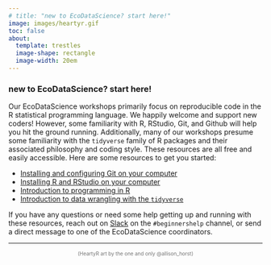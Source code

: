 ```yaml
---
# title: "new to EcoDataScience? start here!"
image: images/heartyr.gif
toc: false
about:
  template: trestles
  image-shape: rectangle
  image-width: 20em
---
```


### new to EcoDataScience? start here!

Our EcoDataScience workshops primarily focus on reproducible code in the R statistical programming language.  We happily welcome and support new coders!  However, some familiarity with R, RStudio, Git, and Github will help you hit the ground running.  Additionally, many of our workshops presume some familiarity with the `tidyverse` family of R packages and their associated philosophy and coding style.  These resources are all free and easily accessible.  Here are some resources to get you started:

* [Installing and configuring Git on your computer](https://learning.nceas.ucsb.edu/2023-10-coreR/session_02.html#set-up-global-options-in-git){target="_blank"}
* [Installing R and RStudio on your computer](https://learning.nceas.ucsb.edu/2023-10-coreR/session_01.html#rstudio-personal-setup){target="_blank"}
* [Introduction to programming in R](https://learning.nceas.ucsb.edu/2023-10-coreR/session_03.html){target="_blank"}
* [Introduction to data wrangling with the `tidyverse`](https://learning.nceas.ucsb.edu/2023-10-coreR/session_08.html){target="_blank"}

If you have any questions or need some help getting up and running with these resources, reach out on [Slack](https://join.slack.com/t/ecodatascience/shared_invite/enQtNTE1MjAxMTU2NjQwLTZmYjQ5OGIyNjM0YTM4ZDhiMTA2Njc1Mjg2YjFlYWEwZDhlNjJmMTE3MzI2ZmM4ZTJhYTczNmZhYjk3YTI5NjU){target="_blank"} on the `#beginnershelp` channel, or send a direct message to one of the EcoDataScience coordinators.

-----

<p style="font-size: 10px; color: #757575; text-align: center;">
(HeartyR art by the one and only @allison_horst)
</p>
